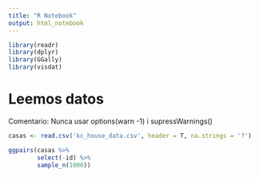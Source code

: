 ```yaml
---
title: "R Notebook"
output: html_notebook
---
```


```r
library(readr)
library(dplyr)
library(GGally)
library(visdat)

```

# Leemos datos

Comentario: Nunca usar options(warn -1) i supressWarnings()


```r

casas <- read.csv('kc_house_data.csv', header = T, na.strings = '?')

ggpairs(casas %>% 
        select(-id) %>%
        sample_n(1000))
```